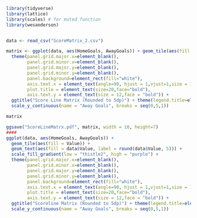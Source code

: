 
```{r}
library(tidyverse)
library(lattice)
library(scales) # for muted function
library(wesanderson)


data <- read_csv("ScoreMatrix_2.csv")

matrix <- ggplot(data, aes(HomeGoals, AwayGoals)) + geom_tile(aes(fill = Value)) +  geom_text(aes(fill = data$Value, label = round(data$Value, 5))) + scale_fill_gradient(low = "lightgoldenrod1", high = "firebrick2") + 
  theme(panel.grid.major.x=element_blank(), 
        panel.grid.minor.x=element_blank(), 
        panel.grid.major.y=element_blank(), 
        panel.grid.minor.y=element_blank(),
        panel.background=element_rect(fill="white"), 
        axis.text.x = element_text(angle=90, hjust = 1,vjust=1,size = 12,face = "bold"), 
        plot.title = element_text(size=20,face="bold"),
        axis.text.y = element_text(size = 12,face = "bold")) + 
  ggtitle("Score Line Matrix (Rounded to 5dp)") + theme(legend.title=element_text(face="bold", size=14)) + labs(fill="Score Line Probability") + scale_x_continuous(name = "Home Goals", breaks = seq(0,5,1)) + 
  scale_y_continuous(name = "Away Goals", breaks = seq(0,5,1))

matrix

ggsave("ScoreLineMatrx.pdf", matrix, width = 10, height=7)
####
ggplot(data, aes(HomeGoals, AwayGoals)) + 
  geom_tile(aes(fill = Value)) + 
  geom_text(aes(fill = data$Value, label = round(data$Value, 5))) + 
  scale_fill_gradient(low = "thistle2", high = "purple") + 
  theme(panel.grid.major.x=element_blank(), 
        panel.grid.minor.x=element_blank(), 
        panel.grid.major.y=element_blank(), 
        panel.grid.minor.y=element_blank(),
        panel.background=element_rect(fill="white"), 
        axis.text.x = element_text(angle=90, hjust = 1,vjust=1,size = 12,face = "bold"), 
        plot.title = element_text(size=20,face="bold"),
        axis.text.y = element_text(size = 12,face = "bold")) + 
  ggtitle("Scoreline Matrix (Rounded to 5dp)") + theme(legend.title=element_text(face="bold", size=14)) + labs(fill="Scoreline Probability") + scale_x_continuous(name = "Home Goals", breaks = seq(0,5,1)) + 
  scale_y_continuous(name = "Away Goals", breaks = seq(0,5,1))

```




